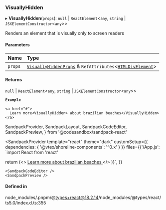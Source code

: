 ### VisuallyHidden

▸ **VisuallyHidden**(`props`): `null` \| `ReactElement`\<`any`, `string` \| `JSXElementConstructor`\<`any`\>\>

Renders an element that is visually only to screen readers

#### Parameters

| Name    | Type                                                                                                                                                             |
| :------ | :--------------------------------------------------------------------------------------------------------------------------------------------------------------- |
| `props` | [`VisuallyHiddenProps`](/components/visually-hidden/props.md) & `RefAttributes`\<[`HTMLDivElement`](https://developer.mozilla.org/docs/Web/API/HTMLDivElement)\> |

#### Returns

`null` \| `ReactElement`\<`any`, `string` \| `JSXElementConstructor`\<`any`\>\>

**`Example`**

```tsx copy showLineNumbers filename="example.tsx"
<a href="#">
  Learn more<VisuallyHidden> about brazilian beaches</VisuallyHidden>
</a>
```

SandpackProvider,
SandpackLayout,
SandpackCodeEditor,
SandpackPreview,
} from '@codesandbox/sandpack-react'

<SandpackProvider
template="react"
theme="dark"
customSetup={{ dependencies: { '@vtex/shoreline-components': '^0.x' } }}
files={{'/App.js': `import React from 'react'

return (<>
<a href="#">
Learn more<VisuallyHidden> about brazilian beaches</VisuallyHidden>
</a>
</>
)}`,
}}

>   <SandpackLayout>

    <SandpackCodeEditor />
    <SandpackPreview />

  </SandpackLayout>
</SandpackProvider>

#### Defined in

node_modules/.pnpm/@types+react@18.2.14/node_modules/@types/react/ts5.0/index.d.ts:355
